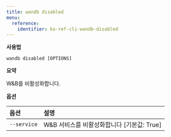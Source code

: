 ---
title: wandb disabled
menu:
  reference:
    identifier: ko-ref-cli-wandb-disabled
---

**사용법**

`wandb disabled [OPTIONS]`

**요약**

W&B를 비활성화합니다.

**옵션**

| **옵션** | **설명** |
| :--- | :--- |
| `--service` | W&B 서비스를 비활성화합니다 [기본값: True] |
